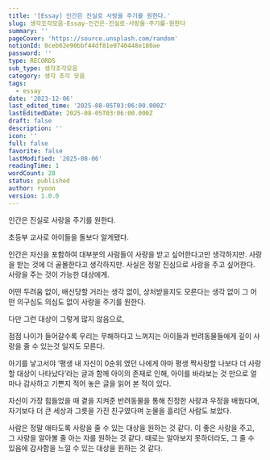 ```yaml
---
title: '[Essay] 인간은 진실로 사랑을 주기를 원한다.'
slug: 생각조각모음-Essay-인간은-진실로-사랑을-주기를-원한다
summary: ''
pageCover: 'https://source.unsplash.com/random'
notionId: 0ceb62e90bbf44df81e0740448e180ae
password: ''
type: RECORDS
sub_type: 생각조각모음
category: 생각 조각 모음
tags:
  - essay
date: '2023-12-06'
last_edited_time: '2025-08-05T03:06:00.000Z'
lastEditedDate: 2025-08-05T03:06:00.000Z
draft: false
description: ''
icon: ''
full: false
favorite: false
lastModified: '2025-08-06'
readingTime: 1
wordCount: 28
status: published
author: ryoon
version: 1.0.0
---
```


인간은 진실로 사랑을 주기를 원한다.


초등부 교사로 아이들을 돌보다 알게됐다.


인간은 자신을 포함하여 대부분의 사람들이 사랑을 받고 싶어한다고만 생각하지만. 사랑을 받는 것에 더 골몰한다고 생각하지만. 사실은 정말 진심으로 사랑을 주고 싶어한다. 사랑을 주는 것이 가능한 대상에게.


어떤 두려움 없이, 배신당할 거라는 생각 없이, 상처받을지도 모른다는 생각 없이 그 어떤 의구심도 의심도 없이 사랑을 주기를 원한다.


다만 그런 대상이 그렇게 많지 않음으로,


점점 나이가 들어갈수록 우리는 무해하다고 느껴지는 아이들과 반려동물들에게 깊이 사랑을 줄 수 있는것 일지도 모른다.


아기를 낳고서야 ‘평생 내 자신이 0순위 였던 나에게 아마 평생 짝사랑할 나보다 더 사랑할 대상이 나타났다’라는 글과 함께 아이의 존재로 인해, 아이를 바라보는 것 만으로 얼마나 감사하고 기쁜지 적어 놓은 글을 읽어 본 적이 있다.


자신이 가장 힘들었을 때 곁을 지켜준 반려동물을 통해 진정한 사랑과 우정을 배웠다며, 자기보다 더 큰 세상과 그릇을 가진 친구였다며 눈물을 흘리던 사람도 보았다.


사람은 정말 애타도록 사랑을 줄 수 있는 대상을 원하는 것 같다. 이 좋은 사랑을 주고, 그 사랑을 알아볼 줄 아는 자를 원하는 것 같다. 때로는 알아보지 못하더라도, 그 줄 수 있음에 감사함을 느낄 수 있는 대상을 원하는 것 같다.

